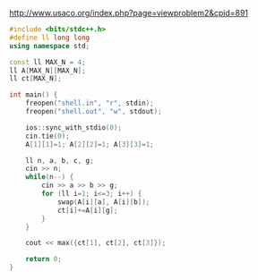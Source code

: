 http://www.usaco.org/index.php?page=viewproblem2&cpid=891

```cpp
#include <bits/stdc++.h>
#define ll long long
using namespace std;

const ll MAX_N = 4;
ll A[MAX_N][MAX_N];
ll ct[MAX_N];

int main() {
    freopen("shell.in", "r", stdin);
    freopen("shell.out", "w", stdout);

    ios::sync_with_stdio(0);
    cin.tie(0);
    A[1][1]=1; A[2][2]=1; A[3][3]=1;

    ll n, a, b, c, g;
    cin >> n;
    while(n--) {
        cin >> a >> b >> g;
        for (ll i=1; i<=3; i++) {
            swap(A[i][a], A[i][b]);
            ct[i]+=A[i][g];
        }
    }

    cout << max({ct[1], ct[2], ct[3]});

    return 0;
}
```
